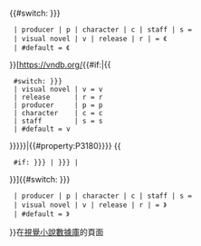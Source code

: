 {{#switch: {{{2|{{{type}}}}}}
  | producer | p | character | c | staff | s =
  | visual novel | v | release | r | = 《
  | #default = 《
}}[https://vndb.org/{{#if:{{{1|}}}{{{id|}}}|{{
  #switch: {{{2|{{{type|}}}}}}
  | visual novel | v = v
  | release      | r = r
  | producer     | p = p
  | character    | c = c
  | staff        | s = s
  | #default = v
}}{{{1|{{{id|}}}}}}|{{#property:P3180}}}} {{
  #if: {{{3|{{{title|}}}}}} | {{{3|{{{title|}}}}}} | {{PAGENAME}}
}}]{{#switch: {{{2|{{{type}}}}}}
  | producer | p | character | c | staff | s =
  | visual novel | v | release | r | = 》
  | #default = 》
}}在[[視覺小說數據庫]]的頁面{{en icon}}<noinclude>
{{documentation}}
<!-- Add categories and interwikis to the /doc subpage, not here! -->
</noinclude>